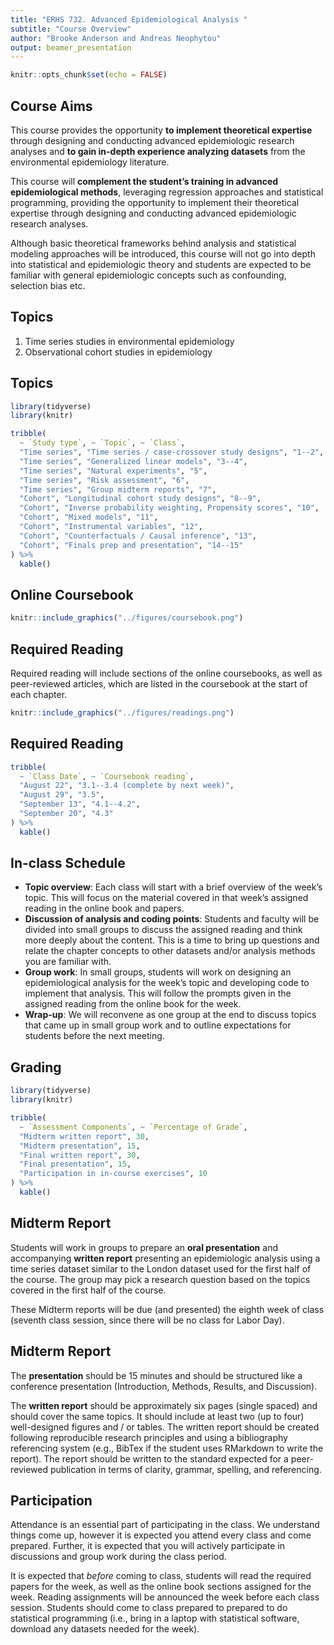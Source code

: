 ```yaml
---
title: "ERHS 732. Advanced Epidemiological Analysis "
subtitle: "Course Overview"
author: "Brooke Anderson and Andreas Neophytou"
output: beamer_presentation
---
```


```r
knitr::opts_chunk$set(echo = FALSE)
```


## Course Aims

This course provides the opportunity **to
implement theoretical expertise** through designing and conducting advanced
epidemiologic research analyses and **to gain in-depth experience analyzing
datasets** from the environmental epidemiology literature. 

This course will
**complement the student's training in advanced epidemiological methods**,
leveraging regression approaches and statistical programming, providing the
opportunity to implement their theoretical expertise through designing and
conducting  advanced epidemiologic research analyses. 

Although basic theoretical frameworks behind analysis and statistical modeling approaches will be introduced, this course will not go into depth into statistical and epidemiologic theory and students are expected to be familiar with general epidemiologic concepts such as confounding, selection bias etc.

## Topics

1. Time series studies in environmental epidemiology
2. Observational cohort studies in epidemiology

## Topics

```r
library(tidyverse)
library(knitr)

tribble(
  ~ `Study type`, ~ `Topic`, ~ `Class`,
  "Time series", "Time series / case-crossover study designs", "1--2",
  "Time series", "Generalized linear models", "3--4",
  "Time series", "Natural experiments", "5",
  "Time series", "Risk assessment", "6",
  "Time series", "Group midterm reports", "7",
  "Cohort", "Longitudinal cohort study designs", "8--9",
  "Cohort", "Inverse probability weighting, Propensity scores", "10", 
  "Cohort", "Mixed models", "11", 
  "Cohort", "Instrumental variables", "12", 
  "Cohort", "Counterfactuals / Causal inference", "13", 
  "Cohort", "Finals prep and presentation", "14--15"
) %>% 
  kable()
```

## Online Coursebook

```r
knitr::include_graphics("../figures/coursebook.png")
```

\medskip
\centering
\url{https://geanders.github.io/adv_epi_analysis/}

## Required Reading

Required reading will include sections of the online coursebooks, as well as 
peer-reviewed articles,
which are listed in the coursebook at the start of each chapter.

```r
knitr::include_graphics("../figures/readings.png")
```

## Required Reading

```r
tribble(
  ~ `Class Date`, ~ `Coursebook reading`, 
  "August 22", "3.1--3.4 (complete by next week)", 
  "August 29", "3.5", 
  "September 13", "4.1--4.2",
  "September 20", "4.3"
) %>% 
  kable()
```

## In-class Schedule

- **Topic overview**: Each class will start with a brief overview of the week's
    topic. This will focus on the material covered in that week's assigned 
    reading in the online book and papers.
- **Discussion of analysis and coding points**: Students and faculty will be
    divided into small groups to discuss the assigned reading and think more deeply about
    the content.  This is a time to bring up questions and relate the chapter
    concepts to other datasets and/or analysis methods you are familiar with.
- **Group work**: In small groups, students will work on designing an
    epidemiological analysis for the week's topic and developing code to 
    implement that analysis. This will follow the prompts given in the assigned
    reading from the online book for the week.
- **Wrap-up**: We will reconvene as one group at the end to discuss topics that
    came up in small group work and to outline expectations for students before
    the next meeting.

## Grading

```r
library(tidyverse)
library(knitr)

tribble(
  ~ `Assessment Components`, ~ `Percentage of Grade`, 
  "Midterm written report", 30, 
  "Midterm presentation", 15, 
  "Final written report", 30, 
  "Final presentation", 15, 
  "Participation in in-course exercises", 10
) %>% 
  kable()
```

## Midterm Report

Students will work in groups to  prepare an **oral presentation** and accompanying **written report** presenting an epidemiologic
analysis using a time series dataset similar to the London dataset used
for the first half of the course. The group may pick a research question
based on the topics covered in the first half of the course.

These Midterm reports will be due (and presented) the eighth week of class
(seventh class session, since there will be no class for Labor Day).

## Midterm Report

The **presentation**
should be 15 minutes and should be structured like a conference presentation
(Introduction, Methods, Results, and Discussion). 

The **written report**
should be approximately six pages (single spaced) and should cover the
same topics. It should include at least two (up to four) well-designed figures and / or
tables. The written report should be created following reproducible
research principles and using a bibliography referencing system (e.g., 
BibTex if the student uses RMarkdown to write the report). The report
should be written to the standard expected for a peer-reviewed 
publication in terms of clarity, grammar, spelling, and referencing.

## Participation

Attendance is an essential part of participating
in the class.  We understand things come up, however it is expected you
attend every class and come prepared. Further, it is expected that you will
actively participate in discussions and group work during the class period.

It is expected that *before* coming to class, students will read the required
papers for the week, as well as the online book sections assigned for the week.
Reading assignments will be announced the week before each class session.
Students should come to class prepared to prepared to do
statistical programming (i.e., bring in a laptop with statistical software,
download any datasets needed for the week).


